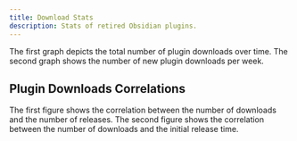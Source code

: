 ```yaml
---
title: Download Stats
description: Stats of retired Obsidian plugins.
---
```



The first graph depicts the total number of plugin downloads over time. The second graph shows the number of new plugin downloads per week.

<PluginsDownloadStats />

## Plugin Downloads Correlations

The first figure shows the correlation between the number of downloads and the number of releases. The second figure shows the correlation between the number
of downloads and the initial release time.

<PluginsDownloadCorrelations />
